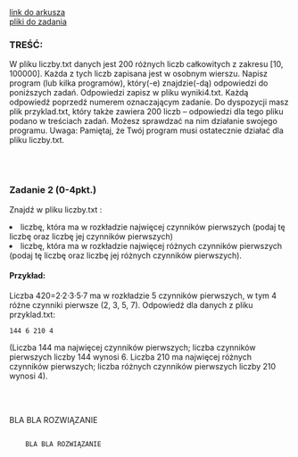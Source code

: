 
<div className="box_link"><a className="link" target="_blank" href="https://cke.gov.pl/images/_EGZAMIN_MATURALNY_OD_2015/Arkusze_egzaminacyjne/2022/Informatyka/poziom_rozszerzony/EINP-R2-100-2205.pdf">link do arkusza</a>
<br/>
<a className="link" href="https://cke.gov.pl/images/_EGZAMIN_MATURALNY_OD_2015/Arkusze_egzaminacyjne/2022/Informatyka/poziom_rozszerzony/Dane_2205.zip">pliki do zadania</a>
<br/>
</div>

### TREŚĆ:
W pliku liczby.txt danych jest 200 różnych liczb całkowitych z zakresu [10, 100000].
Każda z tych liczb zapisana jest w osobnym wierszu.
Napisz program (lub kilka programów), który(-e) znajdzie(-dą) odpowiedzi do poniższych
zadań. Odpowiedzi zapisz w pliku wyniki4.txt. Każdą odpowiedź poprzedź numerem
oznaczającym zadanie.
Do dyspozycji masz plik przyklad.txt, który także zawiera 200 liczb – odpowiedzi dla
tego pliku podano w treściach zadań. Możesz sprawdzać na nim działanie swojego
programu.
Uwaga: Pamiętaj, że Twój program musi ostatecznie działać dla pliku liczby.txt.

<br/><br/>

### Zadanie 2   (0-4pkt.)
Znajdź w pliku liczby.txt :
<li> liczbę, która ma w rozkładzie najwięcej czynników pierwszych (podaj tę liczbę oraz liczbę
jej czynników pierwszych) </li>
<li>liczbę, która ma w rozkładzie najwięcej różnych czynników pierwszych (podaj tę liczbę
oraz liczbę jej różnych czynników pierwszych).</li>

#### Przykład:
Liczba 420=2·2·3·5·7 ma w rozkładzie 5 czynników pierwszych, w tym 4 różne
czynniki pierwsze (2, 3, 5, 7).
Odpowiedź dla danych z pliku przyklad.txt: 

```
144 6 210 4
```
(Liczba 144 ma najwięcej czynników pierwszych; liczba czynników pierwszych liczby 144
wynosi 6. Liczba 210 ma najwięcej różnych czynników pierwszych; liczba różnych czynników
pierwszych liczby 210 wynosi 4).

<br/><br/>

<Dropdown title="PRZYKŁADOWE ROZWIĄZANIE">
    <p className={`dropdown_text`}>
        BLA BLA ROZWIĄZANIE
    </p>
</Dropdown>

<Dropdown title="PRZYKŁADOWE ROZWIĄZANIE">
    <Code>
    BLA BLA ROZWIĄZANIE
    </Code>
</Dropdown>